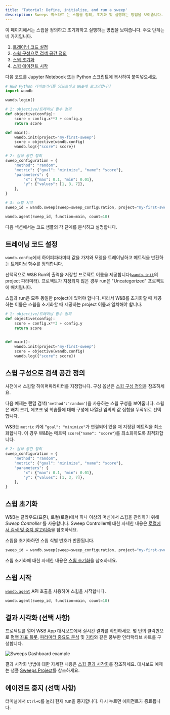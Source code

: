 ```yaml
---
title: 'Tutorial: Define, initialize, and run a sweep'
description: Sweeps 퀵스타트 는 스윕을 정의, 초기화 및 실행하는 방법을 보여줍니다. 주요 단계는 다음과 같습니다.
---
```


이 페이지에서는 스윕을 정의하고 초기화하고 실행하는 방법을 보여줍니다. 주요 단계는 네 가지입니다.

1. [트레이닝 코드 설정](#set-up-your-training-code)
2. [스윕 구성으로 검색 공간 정의](#define-the-search-space-with-a-sweep-configuration)
3. [스윕 초기화](#initialize-the-sweep)
4. [스윕 에이전트 시작](#start-the-sweep)

다음 코드를 Jupyter Notebook 또는 Python 스크립트에 복사하여 붙여넣으세요.

```python
# W&B Python 라이브러리를 임포트하고 W&B에 로그인합니다
import wandb

wandb.login()

# 1: objective/트레이닝 함수 정의
def objective(config):
    score = config.x**3 + config.y
    return score

def main():
    wandb.init(project="my-first-sweep")
    score = objective(wandb.config)
    wandb.log({"score": score})

# 2: 검색 공간 정의
sweep_configuration = {
    "method": "random",
    "metric": {"goal": "minimize", "name": "score"},
    "parameters": {
        "x": {"max": 0.1, "min": 0.01},
        "y": {"values": [1, 3, 7]},
    },
}

# 3: 스윕 시작
sweep_id = wandb.sweep(sweep=sweep_configuration, project="my-first-sweep")

wandb.agent(sweep_id, function=main, count=10)
```

다음 섹션에서는 코드 샘플의 각 단계를 분석하고 설명합니다.

## 트레이닝 코드 설정
`wandb.config`에서 하이퍼파라미터 값을 가져와 모델을 트레이닝하고 메트릭을 반환하는 트레이닝 함수를 정의합니다.

선택적으로 W&B Run의 출력을 저장할 프로젝트 이름을 제공합니다([`wandb.init`](/ko/models/ref/python/init)의 project 파라미터). 프로젝트가 지정되지 않은 경우 run은 "Uncategorized" 프로젝트에 배치됩니다.

<Note>
스윕과 run은 모두 동일한 project에 있어야 합니다. 따라서 W&B를 초기화할 때 제공하는 이름은 스윕을 초기화할 때 제공하는 project 이름과 일치해야 합니다.
</Note>

```python
# 1: objective/트레이닝 함수 정의
def objective(config):
    score = config.x**3 + config.y
    return score


def main():
    wandb.init(project="my-first-sweep")
    score = objective(wandb.config)
    wandb.log({"score": score})
```

## 스윕 구성으로 검색 공간 정의

사전에서 스윕할 하이퍼파라미터를 지정합니다. 구성 옵션은 [스윕 구성 정의](/ko/models/sweeps/define-sweep-configuration/)을 참조하세요.

다음 예제는 랜덤 검색(`'method':'random'`)을 사용하는 스윕 구성을 보여줍니다. 스윕은 배치 크기, 에포크 및 학습률에 대해 구성에 나열된 임의의 값 집합을 무작위로 선택합니다.

W&B는 `metric` 키에 `“goal": "minimize"`가 연결되어 있을 때 지정된 메트릭을 최소화합니다. 이 경우 W&B는 메트릭 `score`(`"name": "score"`)를 최소화하도록 최적화합니다.

```python
# 2: 검색 공간 정의
sweep_configuration = {
    "method": "random",
    "metric": {"goal": "minimize", "name": "score"},
    "parameters": {
        "x": {"max": 0.1, "min": 0.01},
        "y": {"values": [1, 3, 7]},
    },
}
```

## 스윕 초기화

W&B는 클라우드(표준), 로컬(로컬)에서 하나 이상의 머신에서 스윕을 관리하기 위해 _Sweep Controller_ 를 사용합니다. Sweep Controller에 대한 자세한 내용은 [로컬에서 검색 및 중지 알고리즘](/ko/models/sweeps/local-controller/)을 참조하세요.

스윕을 초기화하면 스윕 식별 번호가 반환됩니다.

```python
sweep_id = wandb.sweep(sweep=sweep_configuration, project="my-first-sweep")
```

스윕 초기화에 대한 자세한 내용은 [스윕 초기화](/ko/models/sweeps/walkthrough/#%EC%8A%A4%EC%9C%95-%EC%B4%88%EA%B8%B0%ED%99%94)을 참조하세요.

## 스윕 시작

[`wandb.agent`](/ko/models/ref/python/agent) API 호출을 사용하여 스윕을 시작합니다.

```python
wandb.agent(sweep_id, function=main, count=10)
```

## 결과 시각화 (선택 사항)

프로젝트를 열어 W&B App 대시보드에서 실시간 결과를 확인하세요. 몇 번의 클릭만으로 [평행 좌표 플롯](/ko/models/app/features/panels/parallel-coordinates/), [파라미터 중요도 분석](/ko/models/app/features/panels/parameter-importance/) 및 [기타](/ko/models/app/features/panels/)와 같은 풍부한 인터랙티브 차트를 구성합니다.

<Frame>
    <img src="/images/sweeps/quickstart_dashboard_example.png" alt="Sweeps Dashboard example"  />
</Frame>

결과 시각화 방법에 대한 자세한 내용은 [스윕 결과 시각화](/ko/models/sweeps/visualize-sweep-results/)를 참조하세요. 대시보드 예제는 샘플 [Sweeps Project](https://wandb.ai/anmolmann/pytorch-cnn-fashion/sweeps/pmqye6u3)를 참조하세요.

## 에이전트 중지 (선택 사항)

터미널에서 `Ctrl+C`를 눌러 현재 run을 중지합니다. 다시 누르면 에이전트가 종료됩니다.
